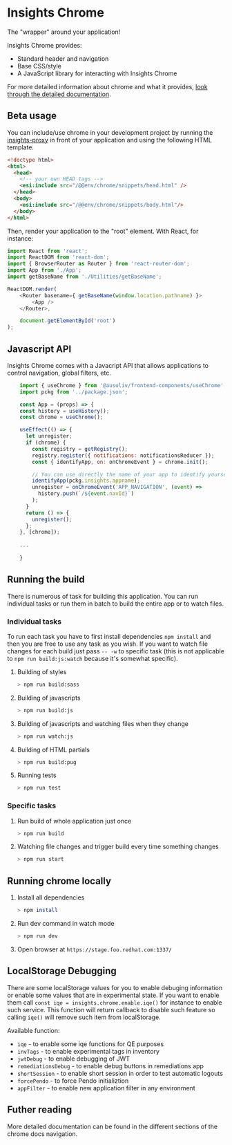 # Insights Chrome

The "wrapper" around your application!

Insights Chrome provides:

- Standard header and navigation
- Base CSS/style
- A JavaScript library for interacting with Insights Chrome

For more detailed information about chrome and what it provides, [look through the detailed documentation](https://github.com/redhatinsights/insights-chrome/tree/master/docs).

## Beta usage

You can include/use chrome in your development project by running the [insights-proxy](http://front-end-docs-insights.apps.ocp4.prod.psi.redhat.com/frontend-components-config) in front of your application and using the following HTML template.

```html
<!doctype html>
<html>
  <head>
    <!-- your own HEAD tags -->
    <esi:include src="/@@env/chrome/snippets/head.html" />
  </head>
  <body>
    <esi:include src="/@@env/chrome/snippets/body.html"/>
  </body>
</html>
```

Then, render your application to the "root" element. With React, for instance:

```js
import React from 'react';
import ReactDOM from 'react-dom';
import { BrowserRouter as Router } from 'react-router-dom';
import App from './App';
import getBaseName from './Utilities/getBaseName';

ReactDOM.render(
    <Router basename={ getBaseName(window.location.pathname) }>
        <App />
    </Router>,

    document.getElementById('root')
);
```

## Javascript API

Insights Chrome comes with a Javacript API that allows applications to control navigation, global filters, etc.

```js
    import { useChrome } from '@ausuliv/frontend-components/useChrome';
    import pckg from '../package.json';

    const App = (props) => {
    const history = useHistory();
    const chrome = useChrome();

    useEffect(() => {
      let unregister;
      if (chrome) {
        const registry = getRegistry();
        registry.register({ notifications: notificationsReducer });
        const { identifyApp, on: onChromeEvent } = chrome.init();

        // You can use directly the name of your app to identify yourself, telling chrome which navigation element to be active. 
        identifyApp(pckg.insights.appname);
        unregister = onChromeEvent('APP_NAVIGATION', (event) =>
          history.push(`/${event.navId}`)
        );
      }
      return () => {
        unregister();
      };
    }, [chrome]);
    
    ...
    
    }
```

## Running the build

There is numerous of task for building this application. You can run individual tasks or run them in batch to build the
entire app or to watch files.

### Individual tasks

To run each task you have to first install dependencies `npm install` and then you are free to use any task as you wish.
If you want to watch file changes for each build just pass `-- -w` to specific task (this is not applicable to
`npm run build:js:watch` because it's somewhat specific).

1. Building of styles

    ```bash
    > npm run build:sass
    ```

2. Building of javascripts

    ```bash
    > npm run build:js
    ```

3. Building of javascripts and watching files when they change

    ```bash
    > npm run watch:js
    ```

4. Building of HTML partials

    ```bash
    > npm run build:pug
    ```

5. Running tests

    ```bash
    > npm run test
    ```

### Specific tasks

1. Run build of whole application just once

    ```bash
    > npm run build
    ```

2. Watching file changes and trigger build every time something changes

    ```bash
    > npm run start
    ```

## Running chrome locally

1. Install all dependencies

    ```bash
    > npm install
    ```

2. Run dev command in watch mode

    ```bash
    > npm run dev
    ```

3. Open browser at `https://stage.foo.redhat.com:1337/`

## LocalStorage Debugging

There are some localStorage values for you to enable debuging information or enable some values that are in experimental state. If you want to enable them call `const iqe = insights.chrome.enable.iqe()` for instance to enable such service. This function will return callback to disable such feature so calling `iqe()` will remove such item from localStorage.

Available function:

- `iqe` - to enable some iqe functions for QE purposes
- `invTags` - to enable experimental tags in inventory
- `jwtDebug` - to enable debugging of JWT
- `remediationsDebug` - to enable debug buttons in remediations app
- `shortSession` - to enable short session in order to test automatic logouts
- `forcePendo` - to force Pendo initializtion
- `appFilter` - to enable new application filter in any environment

## Futher reading

More detailed documentation can be found in the different sections of the chrome docs navigation.
